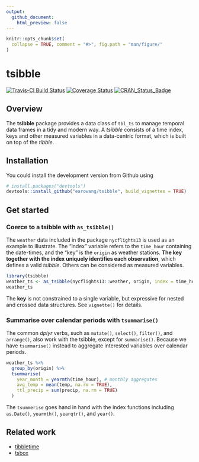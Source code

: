 ```yaml
---
output:
  github_document:
    html_preview: false
---
```


<!-- README.md is generated from README.Rmd. Please edit that file -->

```r
knitr::opts_chunk$set(
  collapse = TRUE, comment = "#>", fig.path = "man/figure/"
)
```

# tsibble

[![Travis-CI Build Status](https://travis-ci.org/earowang/tsibble.svg?branch=master)](https://travis-ci.org/earowang/tsibble)
[![Coverage Status](https://img.shields.io/codecov/c/github/earowang/tsibble/master.svg)](https://codecov.io/github/earowang/tsibble?branch=master)
[![CRAN_Status_Badge](http://www.r-pkg.org/badges/version/tsibble)](https://cran.r-project.org/package=tsibble)

## Overview

The **tsibble** package provides a data class of `tbl_ts` to manage temporal data frames in a tidy and modern way. A *tsibble* consists of a time index, keys and other measured variables in a data-centric format, which is built on top of the *tibble*.

## Installation

You could install the development version from Github using

```r
# install.packages("devtools")
devtools::install_github("earowang/tsibble", build_vignettes = TRUE)
```

## Get started

### Coerce to a tsibble with `as_tsibble()`

The `weather` data included in the package `nycflights13` is used as an example to illustrate. The "index" variable refers to the `time_hour` containing the date-times, and the "key" is the `origin` as weather stations. **The key together with the index uniquely identifies each observation**, which defines a valid *tsibble*. Others can be considered as measured variables.

```r
library(tsibble)
weather_ts <- as_tsibble(nycflights13::weather, origin, index = time_hour)
weather_ts
```

The **key** is not constrained to a single variable, but expressive for nested and crossed data structures. See `vignette()` for details.

### Summarise over calendar periods with `tsummarise()`

The common *dplyr* verbs, such as `mutate()`, `select()`, `filter()`, and `arrange()`, also work with the tsibble, except for `summarise()`. Because we have `tsummarise()` instead to aggregate interested variables over calendar periods.

```r
weather_ts %>%
  group_by(origin) %>%
  tsummarise(
    year_month = yearmth(time_hour), # monthly aggregates
    avg_temp = mean(temp, na.rm = TRUE),
    ttl_precip = sum(precip, na.rm = TRUE)
  )
```

The `tsummerise` goes hand in hand with the index functions including `as.Date()`, `yearmth()`, `yearqtr()`, and `year()`.

## Related work

* [tibbletime](https://github.com/business-science/tibbletime)
* [tsbox](https://github.com/christophsax/tsbox)
